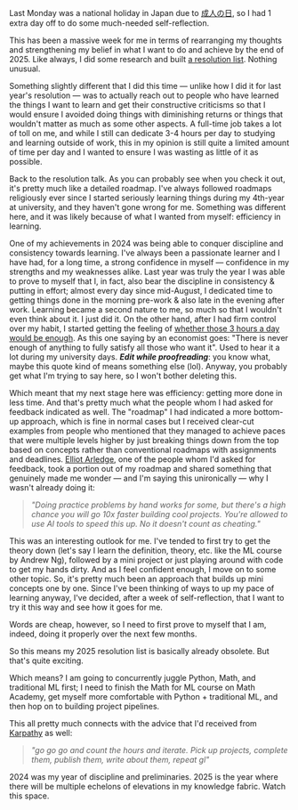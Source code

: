 
Last Monday was a national holiday in Japan due to [成人の日](https://en.wikipedia.org/wiki/Coming_of_Age_Day), so I had 1 extra day off to do some much-needed self-reflection.

This has been a massive week for me in terms of rearranging my thoughts and strengthening my belief in what I want to do and achieve by the end of 2025. Like always, I did some research and built [a resolution list](https://github.com/sumitdotml/resolution-for-2025). Nothing unusual.

Something slightly different that I did this time — unlike how I did it for last year's resolution — was to actually reach out to people who have learned the things I want to learn and get their constructive criticisms so that I would ensure I avoided doing things with diminishing returns or things that wouldn't matter as much as some other aspects. A full-time job takes a lot of toll on me, and while I still can dedicate 3-4 hours per day to studying and learning outside of work, this in my opinion is still quite a limited amount of time per day and I wanted to ensure I was wasting as little of it as possible.

Back to the resolution talk. As you can probably see when you check it out, it's pretty much like a detailed roadmap. I've always followed roadmaps religiously ever since I started seriously learning things during my 4th-year at university, and they haven't gone wrong for me. Something was different here, and it was likely because of what I wanted from myself: efficiency in learning.

One of my achievements in 2024 was being able to conquer discipline and consistency towards learning. I've always been a passionate learner and I have had, for a long time, a strong confidence in myself — confidence in my strengths and my weaknesses alike. Last year was truly the year I was able to prove to myself that I, in fact, also bear the discipline in consistency & putting in effort; almost every day since mid-August, I dedicated time to getting things done in the morning pre-work & also late in the evening after work. Learning became a second nature to me, so much so that I wouldn't even think about it. I just did it. On the other hand, after I had firm control over my habit, I started getting the feeling of [whether those 3 hours a day would be enough](https://x.com/sumitdotml/status/1851834662202802299). As this one saying by an economist goes: "There is never enough of anything to fully satisfy all those who want it". Used to hear it a lot during my university days. ___Edit while proofreading___: you know what, maybe this quote kind of means something else (lol). Anyway, you probably get what I'm trying to say here, so I won't bother deleting this.


Which meant that my next stage here was efficiency: getting more done in less time. And that's pretty much what the people whom I had asked for feedback indicated as well. The "roadmap" I had indicated a more bottom-up approach, which is fine in normal cases but I received clear-cut examples from people who mentioned that they managed to achieve paces that were multiple levels higher by just breaking things down from the top based on concepts rather than conventional roadmaps with assignments and deadlines. [Elliot Arledge](https://x.com/elliotarledge), one of the people whom I'd asked for feedback, took a portion out of my roadmap and shared something that genuinely made me wonder — and I'm saying this unironically — why I wasn't already doing it: 

> _"Doing practice problems by hand works for some, but there's a high chance you will go 10x faster building cool projects. You're allowed to use AI tools to speed this up. No it doesn't count as cheating."_

This was an interesting outlook for me. I've tended to first try to get the theory down (let's say I learn the definition, theory, etc. like the ML course by Andrew Ng), followed by a mini project or just playing around with code to get my hands dirty. And as I feel confident enough, I move on to some other topic. So, it's pretty much been an approach that builds up mini concepts one by one. Since I've been thinking of ways to up my pace of learning anyway, I've decided, after a week of self-reflection, that I want to try it this way and see how it goes for me.

Words are cheap, however, so I need to first prove to myself that I am, indeed, doing it properly over the next few months.

So this means my 2025 resolution list is basically already obsolete. But that's quite exciting.

Which means? I am going to concurrently juggle Python, Math, and traditional ML first; I need to finish the Math for ML course on Math Academy, get myself more comfortable with Python + traditional ML, and then hop on to building project pipelines.

This all pretty much connects with the advice that I'd received from [Karpathy](https://x.com/karpathy) as well:

> _"go go go and count the hours and iterate. Pick up projects, complete them, publish them, write about them, repeat gl"_

2024 was my year of discipline and preliminaries. 2025 is the year where there will be multiple echelons of elevations in my knowledge fabric. Watch this space.
